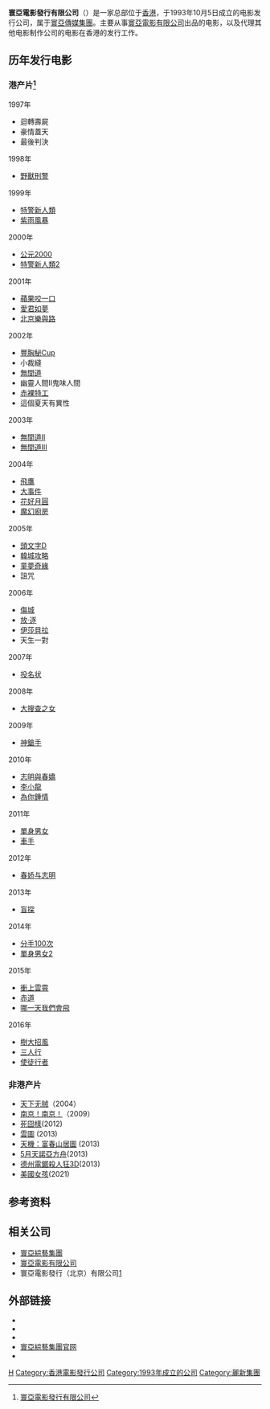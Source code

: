{{Infobox company
|company_name     = 寰亞電影發行有限公司<br/>Media Asia Film Distribution Co. Ltd.
|company_logo     = <!-- 注释: [[File:Media_Asia_Films_Logo.jpg|200px]] -->
|caption          =
|company_type     = 
|genre            = 
|fate             = 
|predecessor      = 
|successor        = 
|foundation       = 1993年10月5日
|founder          = 
|defunct          = 
|location_city    = 
|location_country = 
|location         = {{HKG}}[[新界|新界]][[葵涌|葵涌]][[大連排道|大連排道]]200號<br>[[偉倫中心|偉倫中心]]第2期20樓
|locations        = 
|area_served      = 亚洲
|chairman0        = [[林建岳|林建岳]]
|CEO              = [[唐軍|唐軍]]
|industry         = 电影娱乐
|products         = 
|services         = 电影发行
|revenue          = 
|operating_income = 
|net_income       = 
|aum              = 
|assets           = 
|equity           = 
|owner            = [[林建岳|林建岳]]
|num_employees    = 
|parent           = 
|divisions        = 
|subsid           = 
|homepage         = [https://web.archive.org/web/20110321221614/http://www.mediaasia.com/home.php 寰亞傳媒集團官网]
|footnotes        = 
|intl             = 
}}

'''寰亞電影發行有限公司'''（{{lang-en|'''Media Asia Film Distribution Company Limited'''}}）是一家总部位于[[香港|香港]]，于1993年10月5日成立的电影发行公司，属于[[寰亞傳媒集團|寰亞傳媒集團]]。主要从事[[寰亞電影有限公司|寰亞電影有限公司]]出品的电影，以及代理其他电影制作公司的电影在香港的发行工作。

== 历年发行电影 ==
=== 港产片<ref>[http://65.49.81.120/db/companies/view.mhtml?id=1969&display_set=big5 寰亞電影發行有限公司]{{dead link|date=2017年12月 |bot=InternetArchiveBot |fix-attempted=yes }}</ref> ===
;1997年
*迴轉壽屍
*豪情蓋天
*最後判決
;1998年
*[[野獸刑警|野獸刑警]]
;1999年
*[[特警新人類|特警新人類]]
*[[紫雨風暴|紫雨風暴]]
;2000年
*[[公元2000|公元2000]]
*[[特警新人類2|特警新人類2]]
;2001年
*[[蘋果咬一口|蘋果咬一口]]
*[[愛君如夢|愛君如夢]]
*[[北京樂與路|北京樂與路]]
;2002年
*[[豐胸秘Cup|豐胸秘Cup]]
*小裁縫
*[[無間道|無間道]]
*幽靈人間II鬼味人間
*[[赤裸特工|赤裸特工]]
*這個夏天有異性
;2003年
*[[無間道II|無間道II]]
*[[無間道III|無間道III]]
;2004年
*[[飛鷹_(電影)|飛鷹]]
*[[大事件|大事件]]
*[[花好月圓|花好月圓]]
*[[魔幻廚房|魔幻廚房]]
;2005年
*[[頭文字D_(電影)|頭文字D]]
*[[韓城攻略|韓城攻略]]
*[[童夢奇緣|童夢奇緣]]
*詛咒
;2006年
*[[傷城|傷城]]
*[[放·逐|放·逐]]
*[[伊莎貝拉|伊莎貝拉]]
*天生一對
;2007年
*[[投名状|投名状]]
;2008年
*[[大搜查之女|大搜查之女]]
;2009年
*[[神鎗手_(香港電影)|神鎗手]]
;2010年
*[[志明與春嬌|志明與春嬌]]
*[[李小龙_(2010年電影)|李小龍]]
*[[為你鍾情_(2010年電影)|為你鍾情]]
;2011年
*[[單身男女|單身男女]]
*[[車手|車手]]
;2012年
*[[春娇与志明|春娇与志明]]
;2013年
*[[盲探|盲探]]
;2014年
*[[分手100次|分手100次]]
*[[單身男女2|單身男女2]]
;2015年
*[[衝上雲霄_(電影)|衝上雲霄]]
*[[赤道|赤道]]
*[[哪一天我們會飛|哪一天我們會飛]]
;2016年
*[[樹大招風|樹大招風]]
*[[三人行_(電影)|三人行]]
*[[使徒行者_(電影)|使徒行者]]

=== 非港产片 ===
*[[天下无贼|天下无贼]]（2004）
*[[南京！南京！|南京！南京！]]（2009）
*[[死囧樣|死囧樣]](2012)
*[[雲圖|雲圖]] (2013)
*[[天機：富春山居圖|天機：富春山居圖]] (2013)
*[[5月天諾亞方舟|5月天諾亞方舟]](2013)
*[[德州電鋸殺人狂3D|德州電鋸殺人狂3D]](2013)
*[[美國女孩|美國女孩]](2021)

== 参考资料 ==
{{Reflist}}

== 相关公司 ==
*[[寰亞綜藝集團|寰亞綜藝集團]]
*[[寰亞電影有限公司|寰亞電影有限公司]]
*寰亞電影發行（北京）有限公司[https://web.archive.org/web/20130806170458/http://movie.mtime.com/company/108551/]

== 外部链接 ==
*{{hkmdb company|1969}}
*{{hkmdb company|4003|寰亞電影發行(香港)}}
*{{hkmdb company|3842|寰亞電影發行（北京）}}
*[https://web.archive.org/web/20110321221614/http://www.mediaasia.com/home.php 寰亞綜藝集團官网]
*{{Sinaweibo|mediaasia|寰亞電影}}



[[Category:香港电影公司|H]]
[[Category:香港電影發行公司|Category:香港電影發行公司]]
[[Category:1993年成立的公司|Category:1993年成立的公司]]
[[Category:麗新集團|Category:麗新集團]]